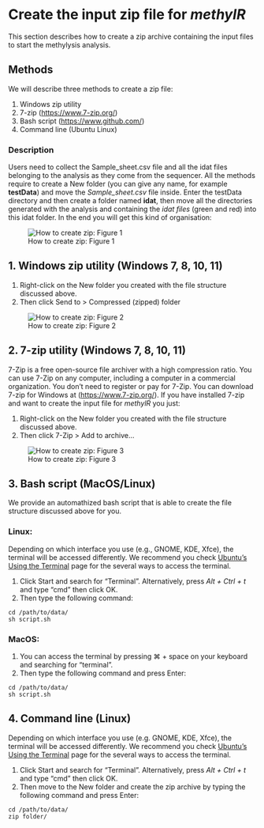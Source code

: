 # Create the input zip file for *methylR* {#sec-inputzip}

This section describes how to create a zip archive containing the input files to start the methylysis analysis.

## Methods
We will describe three methods to create a zip file:

1. Windows zip utility
2. 7-zip ([https://www.7-zip.org/](https://www.7-zip.org/))
3. Bash script ([https://www.github.com/](https://github.com/JD2112/methylr/blob/main/script.sh))
4. Command line (Ubuntu Linux)

### Description
Users need to collect the Sample_sheet.csv file and all the idat files belonging to the analysis as they come from the sequencer. All the methods require to create a New folder (you can give any name, for example **testData**) and move the *Sample_sheet.csv* file inside. Enter the testData directory and then create a folder named **idat**, then move all the directories generated with the analysis and containing the *idat files* (green and red) into this idat folder. In the end you will get this kind of organisation:

![How to create zip: Figure 1](images/zip1.png)

## 1. Windows zip utility (Windows 7, 8, 10, 11)
1. Right-click on the New folder you created with the file structure discussed above.
2. Then click Send to > Compressed (zipped) folder

![How to create zip: Figure 2](images/zip2.png)

## 2. 7-zip utility (Windows 7, 8, 10, 11)
7-Zip is a free open-source file archiver with a high compression ratio. You can use 7-Zip on any computer, including a computer in a commercial organization. You don't need to register or pay for 7-Zip. You can download 7-zip for Windows at ([https://www.7-zip.org/](https://www.7-zip.org/)). If you have installed 7-zip and want to create the input file for *methylR* you just:

1. Right-click on the New folder you created with the file structure discussed above.
2. Then click 7-Zip > Add to archive...

![How to create zip: Figure 3](images/zip3.png)

## 3. Bash script (MacOS/Linux)
We provide an automathized bash script that is able to create the file structure discussed above for you.

### Linux:
Depending on which interface you use (e.g., GNOME, KDE, Xfce), the terminal will be accessed differently. We recommend you check [Ubuntu's Using the Terminal](https://help.ubuntu.com/community/UsingTheTerminal?action=show&redirect=BasicCommands) page for the several ways to access the terminal.

1. Click Start and search for "Terminal". Alternatively, press *Alt + Ctrl + t* and type "cmd" then click OK.
2. Then type the following command:
```
cd /path/to/data/
sh script.sh
```

### MacOS:
1. You can access the terminal by pressing ⌘ + space on your keyboard and searching for "terminal".
2. Then type the following command and press Enter:
```
cd /path/to/data/
sh script.sh
```

## 4. Command line (Linux)
Depending on which interface you use (e.g. GNOME, KDE, Xfce), the terminal will be accessed differently. We recommend you check [Ubuntu's Using the Terminal](https://help.ubuntu.com/community/UsingTheTerminal?action=show&redirect=BasicCommands) page for the several ways to access the terminal.

1. Click Start and search for "Terminal". Alternatively, press *Alt + Ctrl + t* and type "cmd" then click OK.
2. Then move to the New folder and create the zip archive by typing the following command and press Enter:
```
cd /path/to/data/
zip folder/
```

